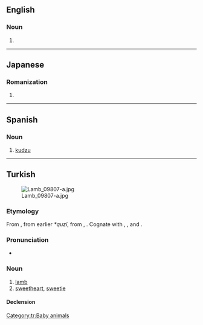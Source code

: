{{also|küzu|kužu}}
==English==

===Noun===
{{en-noun|-}}

# {{alt form|kudzu|lang=en}}

----

==Japanese==

===Romanization===
{{ja-romaji}}

# {{ja-romanization of|くず}}

----

==Spanish==

===Noun===
{{es-noun|m}}

# [[kudzu]]

----

==Turkish==
[[File:Lamb_09807-a.jpg|thumb]]

===Etymology===
From {{inh|tr|ota|قوزی|tr=quzu|t=lamb}}, from earlier ''*quzï'', from {{inh|tr|trk-pro|*kuŕɨ}}, {{m|trk-pro|*koŕɨ|t=lamb}}. Cognate with {{cog|oui|qwzy|tr=qozï}}, {{cog|xqa|قُزٖى|tr=quzï̄}}, and {{cog|mn|хурга}}.

===Pronunciation===
* {{IPA|[kuzu]|lang=tr}}

===Noun===
{{tr-noun|yu|lar}}

# [[lamb]]
# [[sweetheart]], [[sweetie]]

====Declension====
{{tr-infl-noun-v|u|poss=1|pred=1}}

[[Category:tr:Baby animals]]